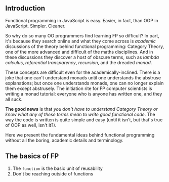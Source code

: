 
## Introduction

Functional programming in JavaScript is easy. Easier, in fact, than OOP in JavaScript. Simpler. Cleaner.

So why do so many OO programmers find learning FP so difficult? In part, it's because they search online and what they come across is _academic_ discussions of the theory behind functional programming: Category Theory, one of the more advanced and difficult of the maths disciplines. And in these discussions they discover a host of obscure terms, such as _lambda calculus_, _referential transparency_, _recursion_, and the dreaded _monad_.

These concepts are difficult even for the academically-inclined. There is a joke that one can't understand monads until one understands the abstruse explanations; but once one understands monads, one can no longer explain them except abstrusely. The initiation rite for FP computer scientists is writing a monad tutorial: everyone who is anyone has written one, and they all suck.

**The good news** is that _you don't have to understand Category Theory or know  what any of these terms mean to write good functional code_. The way the code is written is quite simple and easy (until it isn't, but that's true of OOP as well, isn't it?).

Here we present the fundamental ideas behind functional programming without all the boring, academic details and terminology.

## The basics of FP

1. <Link to="/reusability/" aria-label="Reusability">The <code>function</code> is the basic unit of reusability</Link>
1. <Link to="/purity/" aria-label="Purity">Don't be reaching outside of functions</Link>
